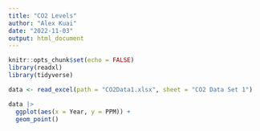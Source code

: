 ```yaml
---
title: "CO2 Levels"
author: "Alex Kuai"
date: "2022-11-03"
output: html_document
---
```


```r
knitr::opts_chunk$set(echo = FALSE)
library(readxl)
library(tidyverse)
```


```r
data <- read_excel(path = "CO2Data1.xlsx", sheet = "CO2 Data Set 1")
```

```r
data |> 
  ggplot(aes(x = Year, y = PPM)) +
  geom_point()
```


